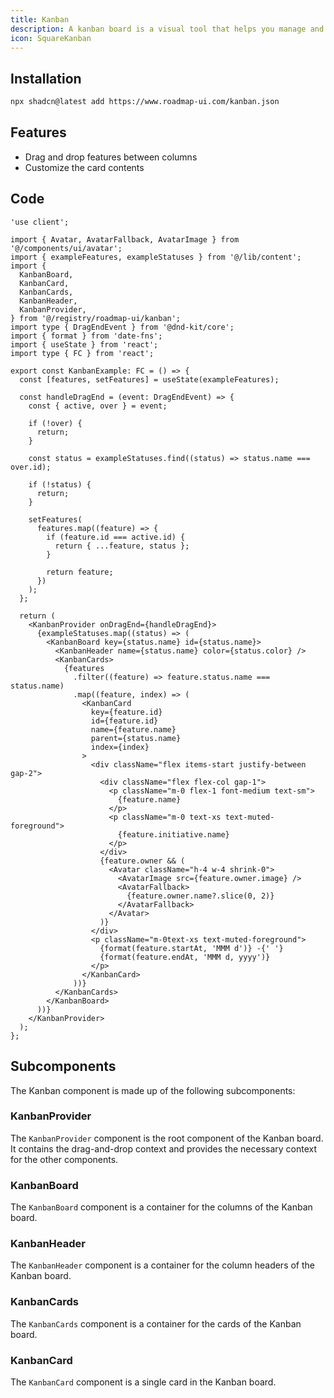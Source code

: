 ```yaml
---
title: Kanban
description: A kanban board is a visual tool that helps you manage and visualize your work. It is a board with columns, and each column represents a status, e.g. "Backlog", "In Progress", "Done".
icon: SquareKanban
---
```



<div className="not-prose w-full">
  <Kanban />
</div>

## Installation

```sh title="Terminal"
npx shadcn@latest add https://www.roadmap-ui.com/kanban.json
```

## Features

- Drag and drop features between columns
- Customize the card contents

## Code

```tsx title="kanban.tsx"
'use client';

import { Avatar, AvatarFallback, AvatarImage } from '@/components/ui/avatar';
import { exampleFeatures, exampleStatuses } from '@/lib/content';
import {
  KanbanBoard,
  KanbanCard,
  KanbanCards,
  KanbanHeader,
  KanbanProvider,
} from '@/registry/roadmap-ui/kanban';
import type { DragEndEvent } from '@dnd-kit/core';
import { format } from 'date-fns';
import { useState } from 'react';
import type { FC } from 'react';

export const KanbanExample: FC = () => {
  const [features, setFeatures] = useState(exampleFeatures);

  const handleDragEnd = (event: DragEndEvent) => {
    const { active, over } = event;

    if (!over) {
      return;
    }

    const status = exampleStatuses.find((status) => status.name === over.id);

    if (!status) {
      return;
    }

    setFeatures(
      features.map((feature) => {
        if (feature.id === active.id) {
          return { ...feature, status };
        }

        return feature;
      })
    );
  };

  return (
    <KanbanProvider onDragEnd={handleDragEnd}>
      {exampleStatuses.map((status) => (
        <KanbanBoard key={status.name} id={status.name}>
          <KanbanHeader name={status.name} color={status.color} />
          <KanbanCards>
            {features
              .filter((feature) => feature.status.name === status.name)
              .map((feature, index) => (
                <KanbanCard
                  key={feature.id}
                  id={feature.id}
                  name={feature.name}
                  parent={status.name}
                  index={index}
                >
                  <div className="flex items-start justify-between gap-2">
                    <div className="flex flex-col gap-1">
                      <p className="m-0 flex-1 font-medium text-sm">
                        {feature.name}
                      </p>
                      <p className="m-0 text-xs text-muted-foreground">
                        {feature.initiative.name}
                      </p>
                    </div>
                    {feature.owner && (
                      <Avatar className="h-4 w-4 shrink-0">
                        <AvatarImage src={feature.owner.image} />
                        <AvatarFallback>
                          {feature.owner.name?.slice(0, 2)}
                        </AvatarFallback>
                      </Avatar>
                    )}
                  </div>
                  <p className="m-0text-xs text-muted-foreground">
                    {format(feature.startAt, 'MMM d')} -{' '}
                    {format(feature.endAt, 'MMM d, yyyy')}
                  </p>
                </KanbanCard>
              ))}
          </KanbanCards>
        </KanbanBoard>
      ))}
    </KanbanProvider>
  );
};
```

## Subcomponents

The Kanban component is made up of the following subcomponents:

### KanbanProvider

The `KanbanProvider` component is the root component of the Kanban board. It contains the drag-and-drop context and provides the necessary context for the other components.

<AutoTypeTable path="registry/roadmap-ui/kanban.tsx" name="KanbanProviderProps" />

### KanbanBoard

The `KanbanBoard` component is a container for the columns of the Kanban board.

<AutoTypeTable path="registry/roadmap-ui/kanban.tsx" name="KanbanBoardProps" />

### KanbanHeader

The `KanbanHeader` component is a container for the column headers of the Kanban board.

<AutoTypeTable path="registry/roadmap-ui/kanban.tsx" name="KanbanHeaderProps" />

### KanbanCards

The `KanbanCards` component is a container for the cards of the Kanban board.

<AutoTypeTable path="registry/roadmap-ui/kanban.tsx" name="KanbanCardsProps" />

### KanbanCard

The `KanbanCard` component is a single card in the Kanban board.

<AutoTypeTable path="registry/roadmap-ui/kanban.tsx" name="KanbanCardProps" />
